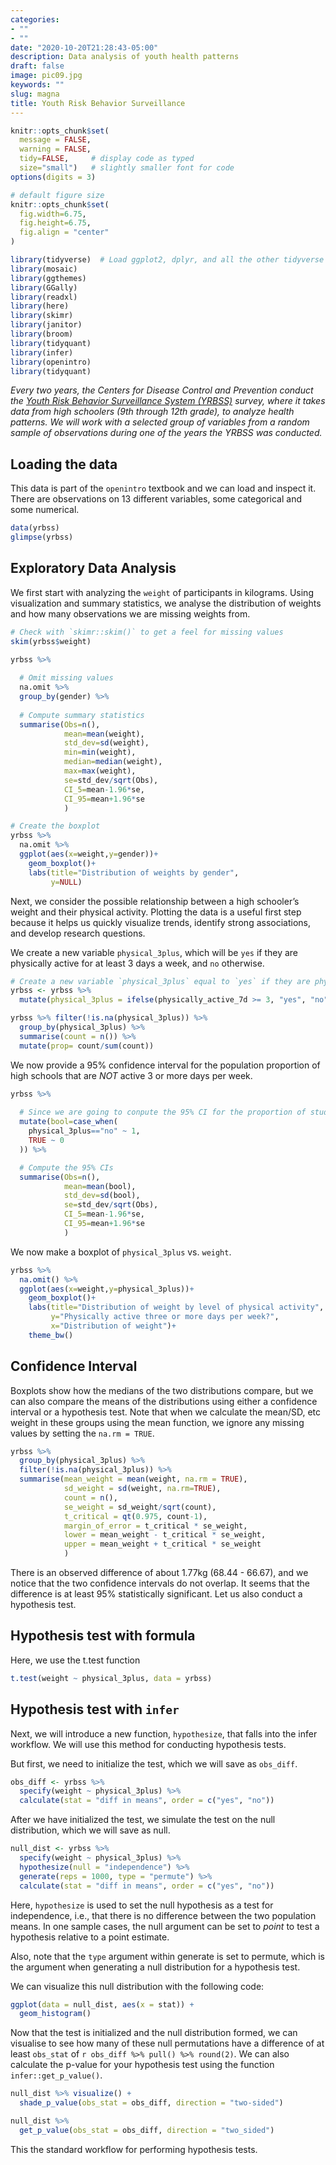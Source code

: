 ```yaml
---
categories:
- ""
- ""
date: "2020-10-20T21:28:43-05:00"
description: Data analysis of youth health patterns 
draft: false
image: pic09.jpg
keywords: ""
slug: magna
title: Youth Risk Behavior Surveillance
---
```


```r
knitr::opts_chunk$set(
  message = FALSE, 
  warning = FALSE, 
  tidy=FALSE,     # display code as typed
  size="small")   # slightly smaller font for code
options(digits = 3)

# default figure size
knitr::opts_chunk$set(
  fig.width=6.75, 
  fig.height=6.75,
  fig.align = "center"
)
```

```r
library(tidyverse)  # Load ggplot2, dplyr, and all the other tidyverse packages
library(mosaic)
library(ggthemes)
library(GGally)
library(readxl)
library(here)
library(skimr)
library(janitor)
library(broom)
library(tidyquant)
library(infer)
library(openintro)
library(tidyquant)
```

*Every two years, the Centers for Disease Control and Prevention conduct the [Youth Risk Behavior Surveillance System (YRBSS)](https://www.cdc.gov/healthyyouth/data/yrbs/index.htm) survey, where it takes data from high schoolers (9th through 12th grade), to analyze health patterns. We will work with a selected group of variables from a random sample of observations during one of the years the YRBSS was conducted.*


## Loading the data

This data is part of the `openintro` textbook and we can load and inspect it. There are observations on 13 different variables, some categorical and some numerical. 

```r
data(yrbss)
glimpse(yrbss)
```

## Exploratory Data Analysis

We first start with analyzing the `weight` of participants in kilograms. Using visualization and summary statistics, we analyse the distribution of weights and how many observations we are missing weights from.

```r

# Check with `skimr::skim()` to get a feel for missing values
skim(yrbss$weight)

yrbss %>%
  
  # Omit missing values
  na.omit %>%
  group_by(gender) %>%
  
  # Compute summary statistics
  summarise(Obs=n(),
            mean=mean(weight),
            std_dev=sd(weight),
            min=min(weight),
            median=median(weight),
            max=max(weight),
            se=std_dev/sqrt(Obs),
            CI_5=mean-1.96*se,
            CI_95=mean+1.96*se
            )

# Create the boxplot
yrbss %>%
  na.omit %>%
  ggplot(aes(x=weight,y=gender))+
    geom_boxplot()+
    labs(title="Distribution of weights by gender",
         y=NULL)

```

Next, we consider the possible relationship between a high schooler’s weight and their physical activity. Plotting the data is a useful first step because it helps us quickly visualize trends, identify strong associations, and develop research questions.

We create a new variable `physical_3plus`, which will be `yes` if they are physically active for at least 3 days a week, and `no` otherwise.

  
```r
# Create a new variable `physical_3plus` equal to `yes` if they are phycially active for at least 3 days a week, and `no` otherwise
yrbss <- yrbss %>% 
  mutate(physical_3plus = ifelse(physically_active_7d >= 3, "yes", "no"))

yrbss %>% filter(!is.na(physical_3plus)) %>% 
  group_by(physical_3plus) %>% 
  summarise(count = n()) %>% 
  mutate(prop= count/sum(count))

```
We now provide a 95% confidence interval for the population proportion of high schools that are *NOT* active 3 or more days per week.

```r
yrbss %>%
  
  # Since we are going to conpute the 95% CI for the proportion of students that are NOT active, we create a new variable bool equals to 1 if `physical_3plus` is "no"
  mutate(bool=case_when(
    physical_3plus=="no" ~ 1,
    TRUE ~ 0
  )) %>%

  # Compute the 95% CIs
  summarise(Obs=n(),
            mean=mean(bool),
            std_dev=sd(bool),
            se=std_dev/sqrt(Obs),
            CI_5=mean-1.96*se,
            CI_95=mean+1.96*se
            )


```
  
We now make a boxplot of `physical_3plus` vs. `weight`.

```r
yrbss %>%
  na.omit() %>%
  ggplot(aes(x=weight,y=physical_3plus))+
    geom_boxplot()+
    labs(title="Distribution of weight by level of physical activity",
         y="Physically active three or more days per week?",
         x="Distribution of weight")+
    theme_bw()

```

## Confidence Interval

Boxplots show how the medians of the two distributions compare, but we can also compare the means of the distributions using either a confidence interval or a hypothesis test. Note that when we calculate the mean/SD, etc weight in these groups using the mean function, we ignore any missing values by setting the `na.rm = TRUE`.


```r
yrbss %>%
  group_by(physical_3plus) %>%
  filter(!is.na(physical_3plus)) %>% 
  summarise(mean_weight = mean(weight, na.rm = TRUE),
            sd_weight = sd(weight, na.rm=TRUE),
            count = n(),
            se_weight = sd_weight/sqrt(count),
            t_critical = qt(0.975, count-1), 
            margin_of_error = t_critical * se_weight,
            lower = mean_weight - t_critical * se_weight,
            upper = mean_weight + t_critical * se_weight
            )

```

There is an observed difference of about 1.77kg (68.44 - 66.67), and we notice that the two confidence intervals do not overlap. It seems that the difference is at least 95% statistically significant. Let us also conduct a hypothesis test.

## Hypothesis test with formula

Here, we use the t.test function

```r
t.test(weight ~ physical_3plus, data = yrbss)
```



## Hypothesis test with `infer`


Next, we will introduce a new function, `hypothesize`, that falls into the infer workflow. We will use this method for conducting hypothesis tests.

But first, we need to initialize the test, which we will save as `obs_diff`.

```r
obs_diff <- yrbss %>%
  specify(weight ~ physical_3plus) %>%
  calculate(stat = "diff in means", order = c("yes", "no"))

```


After we have initialized the test, we simulate the test on the null distribution, which we will save as null.


```r
null_dist <- yrbss %>%
  specify(weight ~ physical_3plus) %>%
  hypothesize(null = "independence") %>%
  generate(reps = 1000, type = "permute") %>%
  calculate(stat = "diff in means", order = c("yes", "no"))

```


Here, `hypothesize` is used to set the null hypothesis as a test for independence, i.e., that there is no difference between the two population means. In one sample cases, the null argument can be set to *point* to test a hypothesis relative to a point estimate.

Also, note that the `type` argument within generate is set to permute, which is the argument when generating a null distribution for a hypothesis test.

We can visualize this null distribution with the following code:

```r
ggplot(data = null_dist, aes(x = stat)) +
  geom_histogram()

```


Now that the test is initialized and the null distribution formed, we can visualise to see how many of these null permutations have a difference of at least `obs_stat` of `r obs_diff %>% pull() %>% round(2)`. We can also calculate the p-value for your hypothesis test using the function `infer::get_p_value()`.

```r

null_dist %>% visualize() +
  shade_p_value(obs_stat = obs_diff, direction = "two-sided")

null_dist %>%
  get_p_value(obs_stat = obs_diff, direction = "two_sided")

```


This the standard workflow for performing hypothesis tests.

